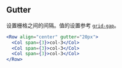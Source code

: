 ## Gutter

设置栅格之间的间隔。值的设置参考 [`grid-gap`](https://developer.mozilla.org/en-US/docs/Web/CSS/gap)。

```jsx live=true className=s-grid-example
<Row align="center" gutter="20px">
  <Col span={3}>col-3</Col>
  <Col span={3}>col-3</Col>
  <Col span={3}>col-3</Col>
</Row>
```
